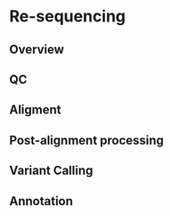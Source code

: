 # Re-sequencing

## Overview

## QC 

## Aligment

## Post-alignment processing

## Variant Calling

## Annotation